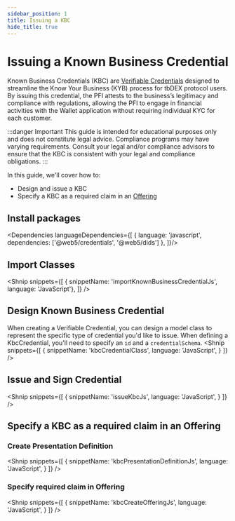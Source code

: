 ```yaml
---
sidebar_position: 1
title: Issuing a KBC
hide_title: true
---
```


<LanguageSwitcher languages="JavaScript, Kotlin" />

# Issuing a Known Business Credential

Known Business Credentials (KBC) are [Verifiable Credentials](/docs/web5/verifiable-credentials/what-are-vcs) designed to streamline the Know Your Business (KYB) process for tbDEX protocol users. 
By issuing this credential, the PFI attests to the business’s legitimacy and compliance with regulations, allowing the PFI to engage in financial activities with the Wallet application without requiring individual KYC for each customer.


:::danger Important
This guide is intended for educational purposes only and does not constitute legal advice. Compliance programs may have varying requirements. Consult your legal and/or compliance advisors to ensure that the KBC is consistent with your legal and compliance obligations.
:::

In this guide, we'll cover how to:
- Design and issue a KBC
- Specify a KBC as a required claim in an [Offering](https://developer.tbd.website/docs/tbdex/pfi/creating-offerings)

## Install packages

<Dependencies languageDependencies={[
  { language: 'javascript', dependencies: ['@web5/credentials', '@web5/dids'] },
]}/>

## Import Classes

<Shnip snippets={[
    { snippetName: 'importKnownBusinessCredentialJs', language: 'JavaScript'},
]} />

## Design Known Business Credential
When creating a Verifiable Credential, you can design a model class to represent the specific type of credential you'd like to issue.
When defining a KbcCredential, you'll need to specify an `id` and a `credentialSchema`.
<Shnip
  snippets={[
    {
      snippetName: 'kbcCredentialClass',
      language: 'JavaScript',
    }
  ]}
/>

## Issue and Sign Credential

<Shnip
  snippets={[
    {
      snippetName: 'issueKbcJs',
      language: 'JavaScript',
    }
  ]}
/>

## Specify a KBC as a required claim in an Offering

### Create Presentation Definition

<Shnip
  snippets={[
    {
      snippetName: 'kbcPresentationDefinitionJs',
      language: 'JavaScript',
    }
  ]}
/>

### Specify required claim in Offering

<Shnip
  snippets={[
    {
      snippetName: 'kbcCreateOfferingJs',
      language: 'JavaScript',
    }
  ]}
/>